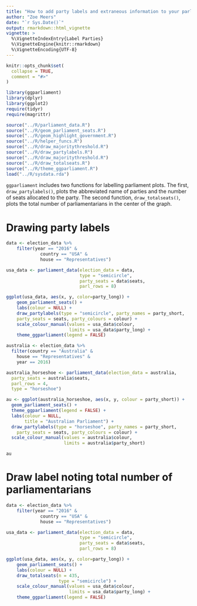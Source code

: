 ```yaml
---
title: "How to add party labels and extraneous information to your parliament plot"
author: "Zoe Meers"
date: "`r Sys.Date()`"
output: rmarkdown::html_vignette
vignette: >
  %\VignetteIndexEntry{Label Parties}
  %\VignetteEngine{knitr::rmarkdown}
  %\VignetteEncoding{UTF-8}
---
```


```r
knitr::opts_chunk$set(
  collapse = TRUE,
  comment = "#>"
)

library(ggparliament)
library(dplyr)
library(ggplot2)
require(tidyr)
require(magrittr)

source("../R/parliament_data.R")
source("../R/geom_parliament_seats.R")
source("../R/geom_highlight_government.R")
source("../R/helper_funcs.R")
source("../R/draw_majoritythreshold.R")
source("../R/draw_partylabels.R")
source("../R/draw_majoritythreshold.R")
source("../R/draw_totalseats.R")
source("../R/theme_ggparliament.R")
load("../R/sysdata.rda")

```

`ggparliament` includes two functions for labelling parliament plots. The first, `draw_partylabels()`, plots the abbreviated name of parties and the number of seats allocated to the party. The second function, `draw_totalseats()`, plots the total number of parliamentarians in the center of the graph.

# Drawing party labels

```r
data <- election_data %>% 
    filter(year == "2016" & 
             country == "USA" & 
             house == "Representatives")

usa_data <- parliament_data(election_data = data, 
                            type = "semicircle", 
                            party_seats = data$seats, 
                            parl_rows = 8)

ggplot(usa_data, aes(x, y, color=party_long)) + 
    geom_parliament_seats() + 
    labs(colour = NULL) +
    draw_partylabels(type = "semicircle", party_names = party_short, 
    party_seats = seats, party_colours = colour) +
    scale_colour_manual(values = usa_data$colour, 
                        limits = usa_data$party_long) +
    theme_ggparliament(legend = FALSE) 
```

```r
australia <- election_data %>%
  filter(country == "Australia" &
    house == "Representatives" &
    year == 2016) 

australia_horseshoe <- parliament_data(election_data = australia,
  party_seats = australia$seats,
  parl_rows = 4,
  type = "horseshoe")

au <- ggplot(australia_horseshoe, aes(x, y, colour = party_short)) +
  geom_parliament_seats() + 
  theme_ggparliament(legend = FALSE) +
  labs(colour = NULL, 
       title = "Australian Parliament") +
  draw_partylabels(type = "horseshoe", party_names = party_short, 
    party_seats = seats, party_colours = colour) + 
  scale_colour_manual(values = australia$colour, 
                      limits = australia$party_short) 

au
```



# Draw label noting total number of parliamentarians

```r
data <- election_data %>% 
    filter(year == "2016" & 
             country == "USA" & 
             house == "Representatives")

usa_data <- parliament_data(election_data = data, 
                            type = "semicircle", 
                            party_seats = data$seats, 
                            parl_rows = 8)

ggplot(usa_data, aes(x, y, color=party_long)) + 
    geom_parliament_seats() + 
    labs(colour = NULL) +
    draw_totalseats(n = 435,
                    type = "semicircle") +
    scale_colour_manual(values = usa_data$colour, 
                        limits = usa_data$party_long) +
    theme_ggparliament(legend = FALSE) 
```


